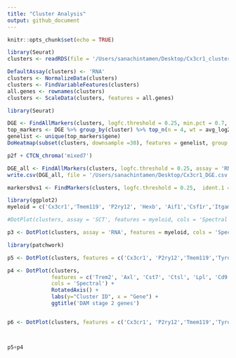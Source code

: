 ```yaml
---
title: "Cluster Analysis"
output: github_document
---
```


```r
knitr::opts_chunk$set(echo = TRUE)
```

```r
library(Seurat)
clusters <- readRDS(file = '/Users/sanachintamen/Desktop/Cx3cr1_clusters.Rds', refhook = NULL)

DefaultAssay(clusters) <- 'RNA'
clusters <- NormalizeData(clusters)
clusters <- FindVariableFeatures(clusters)
all.genes <- rownames(clusters)
clusters <- ScaleData(clusters, features = all.genes)
```

```r
library(Seurat)

DGE <- FindAllMarkers(clusters, logfc.threshold = 0.25, min.pct = 0.7, only.pos = TRUE, assay = 'RNA')
top_markers <- DGE %>% group_by(cluster) %>% top_n(n = 4, wt = avg_log2FC)
genelist <- unique(top_markers$gene)
DoHeatmap(subset(clusters, downsample =30), features = genelist, group.colors = c("#f38ff0","#ffbb91","#c18ab6","#01CACA","#ffafbd","#ff5e62","#e8ffc1","#cccc00","#70e1f5","#9599e8","#aa4371","#065c6f","#edc988","#ff8b3d")) + NoLegend()

p2f + CTCN_chroma('mixed7')

DGE_all <- FindAllMarkers(clusters, logfc.threshold = 0.25, assay = 'RNA')
write.csv(DGE_all, file = '/Users/sanachintamen/Desktop/Cx3cr1_DGE.csv')

markers0vs1 <- FindMarkers(clusters, logfc.threshold = 0.25,  ident.1 = 1, ident.2 = 0)

```

```r
library(ggplot2)
myeloid = c('Cx3cr1','Tmem119', 'P2ry12', 'Hexb', 'Aif1','Csf1r','Itgam','Ptprc','Cd68','Itgax','Ccr2','Pf4','Mrc1','Ms4a7','Cd163','Cd74', 'Lpl', 'Cd79b','Ccl3', 'Cst7', 'Ctsd', 'Cst3')

#DotPlot(clusters, assay = 'SCT', features = myeloid, cols = 'Spectral')+ RotatedAxis() + labs(y="Cluster ID", x = "Gene")

p3 <- DotPlot(clusters, assay = 'RNA', features = myeloid, cols = 'Spectral')+ RotatedAxis() + labs(y="Cluster ID", x = "Gene") + ggtitle('Common Myeloid Markers')
```

```r
library(patchwork)

p5 <- DotPlot(clusters, features = c('Cx3cr1', 'P2ry12','Tmem119','Tyrobp','Ctsb','Ctsd','Apoe', 'B2m', 'Fth1', 'Lyz2'), cols = 'Spectral')+ RotatedAxis() + labs(y="Cluster ID", x = "Gene") + ggtitle('DAM stage 1 genes')

p4 <- DotPlot(clusters, 
              features = c('Trem2', 'Axl', 'Cst7', 'Ctsl', 'Lpl', 'Cd9', 'Csf1', 'Ccl6', 'Itgax', 'Lilrb4', 'Timp2'),
              cols = 'Spectral') + 
              RotatedAxis() + 
              labs(y="Cluster ID", x = "Gene") + 
              ggtitle('DAM stage 2 genes')


p6 <- DotPlot(clusters, features = c('Cx3cr1', 'P2ry12','Tmem119','Tyrobp','Ctsb','Ctsd','Apoe', 'B2m', 'Fth1', 'Lyz2','Trem2', 'Axl', 'Cst7', 'Ctsl', 'Lpl', 'Cd9', 'Csf1', 'Ccl6', 'Itgax', 'Lilrb4', 'Timp2'), cols = 'Spectral')+ RotatedAxis() + labs(y="Cluster ID", x = "Gene") 



p5+p4
```

